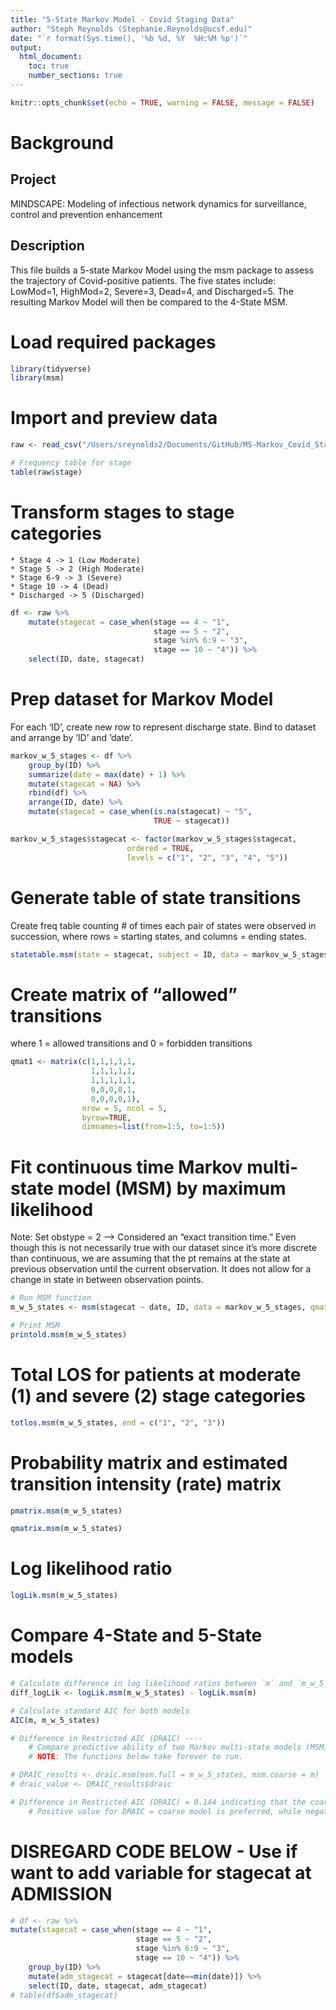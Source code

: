 ```yaml
---
title: "5-State Markov Model - Covid Staging Data"
author: "Steph Reynolds (Stephanie.Reynolds@ucsf.edu)"
date: "`r format(Sys.time(), '%b %d, %Y  %H:%M %p')`"
output:
  html_document:
    toc: true
    number_sections: true
---
```


```r
knitr::opts_chunk$set(echo = TRUE, warning = FALSE, message = FALSE)
```

# Background

## Project 
MINDSCAPE: Modeling of infectious network dynamics for surveillance, control and prevention enhancement

## Description
This file builds a 5-state Markov Model using the msm package to assess the trajectory of Covid-positive patients. The five states include: LowMod=1, HighMod=2, Severe=3, Dead=4, and Discharged=5. The resulting Markov Model will then be compared to the 4-State MSM.

# Load required packages
```r
library(tidyverse)
library(msm)
```

# Import and preview data
```r
raw <- read_csv("/Users/sreynolds2/Documents/GitHub/MS-Markov_Covid_Staging/data/dm_stg_clean_11.08.21.csv")

# Frequency table for stage
table(raw$stage)
```

# Transform stages to stage categories

    * Stage 4 -> 1 (Low Moderate)
    * Stage 5 -> 2 (High Moderate)
    * Stage 6-9 -> 3 (Severe)
    * Stage 10 -> 4 (Dead)
    * Discharged -> 5 (Discharged)
```r
df <- raw %>%
    mutate(stagecat = case_when(stage == 4 ~ "1",
                                stage == 5 ~ "2",
                                stage %in% 6:9 ~ "3",
                                stage == 10 ~ "4")) %>%
    select(ID, date, stagecat)
```

# Prep dataset for Markov Model
For each 'ID', create new row to represent discharge state. Bind to dataset and arrange by 'ID' and 'date'.
```r
markov_w_5_stages <- df %>%
    group_by(ID) %>%
    summarize(date = max(date) + 1) %>%
    mutate(stagecat = NA) %>%
    rbind(df) %>%
    arrange(ID, date) %>%
    mutate(stagecat = case_when(is.na(stagecat) ~ "5",
                                TRUE ~ stagecat))

markov_w_5_stages$stagecat <- factor(markov_w_5_stages$stagecat, 
                          ordered = TRUE, 
                          levels = c("1", "2", "3", "4", "5"))
```
    
# Generate table of state transitions
Create freq table counting # of times each pair of states were observed in succession, where rows = starting states, and columns = ending states.
```r
statetable.msm(state = stagecat, subject = ID, data = markov_w_5_stages)
```

# Create matrix of "allowed" transitions
where 1 = allowed transitions and 0 = forbidden transitions 
```r
qmat1 <- matrix(c(1,1,1,1,1,
                  1,1,1,1,1,
                  1,1,1,1,1,
                  0,0,0,0,1,
                  0,0,0,0,1),
                nrow = 5, ncol = 5,
                byrow=TRUE,
                dimnames=list(from=1:5, to=1:5))
```

# Fit continuous time Markov multi-state model (MSM) by maximum likelihood
Note: Set obstype = 2 --> Considered an "exact transition time." Even though this is not necessarily true with our dataset since it's more discrete than continuous, we are assuming that the pt remains at the state at previous observation until the current observation. It does not allow for a change in state in between observation points.
```r
# Run MSM function
m_w_5_states <- msm(stagecat ~ date, ID, data = markov_w_5_stages, qmatrix = qmat1, obstype = 2)

# Print MSM 
printold.msm(m_w_5_states)
```

# Total LOS for patients at moderate (1) and severe (2) stage categories
```r
totlos.msm(m_w_5_states, end = c("1", "2", "3"))
```

# Probability matrix and estimated transition intensity (rate) matrix
```r
pmatrix.msm(m_w_5_states)

qmatrix.msm(m_w_5_states)
```

# Log likelihood ratio
```r
logLik.msm(m_w_5_states)
```

# Compare 4-State and 5-State models
```r
# Calculate difference in log likelihood ratios between `m` and `m_w_5_states`
diff_logLik <- logLik.msm(m_w_5_states) - logLik.msm(m)

# Calculate standard AIC for both models
AIC(m, m_w_5_states)

# Difference in Restricted AIC (DRAIC) ---- 
    # Compare predictive ability of two Markov multi-state models (MSM)
    # NOTE: The functions below take forever to run.

# DRAIC_results <- draic.msm(msm.full = m_w_5_states, msm.coarse = m)
# draic_value <- DRAIC_results$draic

# Difference in Restricted AIC (DRAIC) = 0.144 indicating that the coarse model (one w/ fewer parameters) is preferred.
    # Positive value for DRAIC = coarse model is preferred, while negative value = full model is preferred.
```

# DISREGARD CODE BELOW - Use if want to add variable for stagecat at ADMISSION
```r
# df <- raw %>%
mutate(stagecat = case_when(stage == 4 ~ "1",
                            stage == 5 ~ "2",
                            stage %in% 6:9 ~ "3",
                            stage == 10 ~ "4")) %>% 
    group_by(ID) %>% 
    mutate(adm_stagecat = stagecat[date==min(date)]) %>% 
    select(ID, date, stagecat, adm_stagecat) 
# table(df$adm_stagecat)
```



